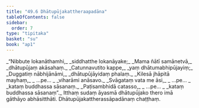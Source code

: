 ```yaml
---
title: "49.6 Dhātupūjakattheraapadāna"
tableOfContents: false
sidebar:
  order: 7
type: "tipitaka"
basket: "su"
book: "ap1"
---
```



<DynamicBreadcrumb />

<Division number="106" book="ap1">

<Paragraph number="6301" type="verses" book="ap1">
_“Nibbute lokanāthamhi,_  
_siddhatthe lokanāyake;_  
_Mama ñātī samānetvā,_  
_dhātupūjaṃ akāsahaṃ._  

</Paragraph>

</Division>
<Division number="107" book="ap1">

<Paragraph number="6302" type="verses" book="ap1">
_Catunnavutito kappe,_  
_yaṃ dhātumabhipūjayiṃ;_  
_Duggatiṃ nābhijānāmi,_  
_dhātupūjāyidaṃ phalaṃ._  

</Paragraph>

</Division>
<Division number="108" book="ap1">

<Paragraph number="6303" type="verses" book="ap1">
_Kilesā jhāpitā mayhaṃ,_  
_ …pe… _  
_viharāmi anāsavo._  

</Paragraph>

</Division>
<Division number="109" book="ap1">

<Paragraph number="6304" type="verses" book="ap1">
_Svāgataṃ vata me āsi,_  
_ …pe… _  
_kataṃ buddhassa sāsanaṃ._  

</Paragraph>

</Division>
<Division number="110" book="ap1">

<Paragraph number="6305" type="verses" book="ap1">
_Paṭisambhidā catasso,_  
_ …pe… _  
_kataṃ buddhassa sāsanaṃ”._  

</Paragraph>

<Paragraph number="6306" book="ap1">
Itthaṃ sudaṃ āyasmā dhātupūjako thero imā gāthāyo abhāsitthāti.

</Paragraph>
</Division>

<Paragraph number="6307" type="center" book="ap1">
Dhātupūjakattherassāpadānaṃ chaṭṭhaṃ.
</Paragraph>